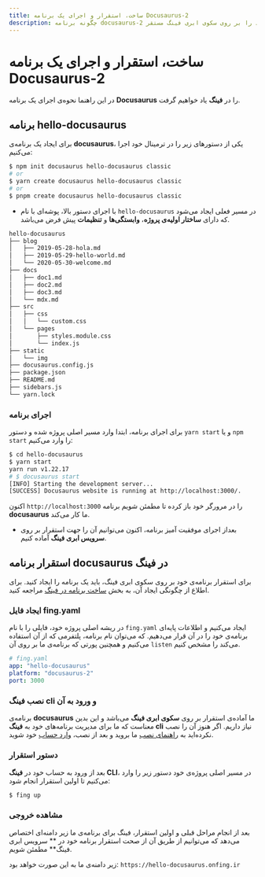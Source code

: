 ```yaml
---
title: ساخت، استقرار و اجرای یک برنامه Docusaurus-2
description: چگونه برنامه docusaurus-2 خود را بر روی سکوی ابری فینگ مستقر(deploy) کنیم؟
---
```



<Platform>
  <PlatformHead title="برنامه‌های Docusaurus-2" icon="docusaurusjs/docusaurusjs-original.svg"/>
</Platform>

# ساخت، استقرار و اجرای یک برنامه Docusaurus-2

در این راهنما نحوه‌ی اجرای یک برنامه **Docusaurus** را در **فینگ** یاد خواهیم گرفت.

## برنامه hello-docusaurus

برای ایجاد یک برنامه‌ی **docusaurus**، یکی از دستورهای زیر را در ترمینال خود اجرا می‌کنیم:

```bash
$ npm init docusaurus hello-docusaurus classic
# or
$ yarn create docusaurus hello-docusaurus classic
# or
$ pnpm create docusaurus hello-docusaurus classic
```

- با اجرای دستور بالا، پوشه‌ای با نام `hello-docusaurus` در مسیر فعلی ایجاد می‌شود که دارای **ساختار اولیه‌ی پروژه‌**، **وابستگی‌ها** و **تنظیمات** پیش فرض می‌باشد.

```bash
hello-docusaurus
├── blog
│   ├── 2019-05-28-hola.md
│   ├── 2019-05-29-hello-world.md
│   └── 2020-05-30-welcome.md
├── docs
│   ├── doc1.md
│   ├── doc2.md
│   ├── doc3.md
│   └── mdx.md
├── src
│   ├── css
│   │   └── custom.css
│   └── pages
│       ├── styles.module.css
│       └── index.js
├── static
│   └── img
├── docusaurus.config.js
├── package.json
├── README.md
├── sidebars.js
└── yarn.lock
```

### اجرای برنامه

برای اجرای برنامه، ابتدا وارد مسیر اصلی پروژه شده و دستور `yarn start` و یا `npm start` را وارد می‌کنیم:

```bash
$ cd hello-docusaurus
$ yarn start
yarn run v1.22.17
# $ docusaurus start
[INFO] Starting the development server...
[SUCCESS] Docusaurus website is running at http://localhost:3000/.
```

اکنون `http://localhost:3000` را در مرورگر خود باز کرده تا مطمئن شویم برنامه **docusaurus** ما کار می‌کند.

- بعداز اجرای موفقیت آمیز برنامه، اکنون می‌توانیم آن را جهت استقرار بر روی **سرویس ابری فینگ** آماده کنیم.

## استقرار برنامه docusaurus در فینگ

برای استقرار برنامه‌ی خود بر روی سکوی ابری فینگ، باید یک برنامه را ایجاد کنید. برای اطلاع از چگونگی ایجاد آن، به بخش [ساخت برنامه در فینگ](/quickstart/create-app) مراجعه کنید.

### ایجاد فایل fing.yaml

در ریشه اصلی پروژه خود، فایلی را با نام `fing.yaml` ایجاد می‌کنیم و اطلاعات پایه‌ای برنامه‌ی خود را در آن قرار می‌دهیم. که می‌توان نام برنامه، پلتفرمی که از آن استفاده می‌کنیم و همچنین پورتی که برنامه‌ی ما بر روی آن `listen` می‌کند را مشخص کنیم.

```yaml
# fing.yaml
app: "hello-docusaurus"
platform: "docusaurus-2"
port: 3000
```

### نصب فینگ cli و ورود به آن

برنامه‌ی **docusaurus** ما آماده‌ی استقرار بر روی **سکوی ابری فینگ** می‌باشد و این بدین معناست که ما برای مدیریت برنامه‌های خود به **فینگ cli** نیاز داریم. اگر هنوز آن را نصب نکرده‌اید به [راهنمای نصب](/quickstart/installation) ما بروید و بعد از نصب، [وارد حساب](/quickstart/login) خود شوید.

### دستور استقرار

بعد از ورود به حساب خود در **فینگ CLI**، در مسیر اصلی پروژه‌ی خود دستور زیر را وارد می‌کنیم تا اولین استقرار انجام شود:

```bash
$ fing up
```

### مشاهده خروجی

بعد از انجام مراحل قبلی و اولین استقرار، فینگ برای برنامه‌ی ما زیر دامنه‌ای اختصاص می‌دهد که می‌توانیم از طریق آن از صحت استقرار برنامه خود در ** سرویس ابری فینگ** مطمئن شویم.

زیر دامنه‌ی ما به این صورت خواهد بود: `https://hello-docusaurus.onfing.ir`
